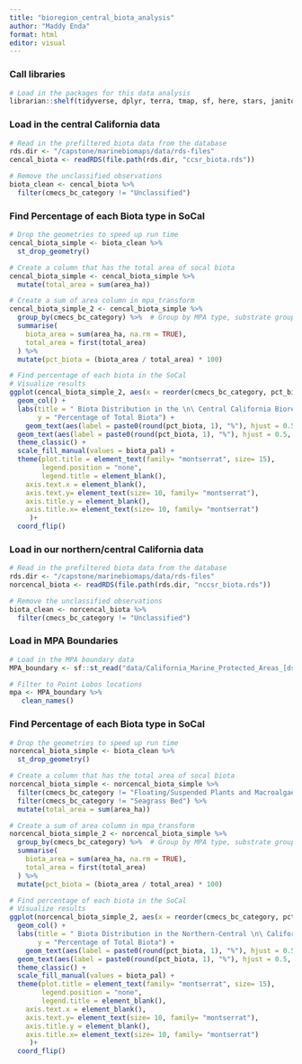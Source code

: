 ```yaml
---
title: "bioregion_central_biota_analysis"
author: "Maddy Enda"
format: html
editor: visual
---
```


### Call libraries

```r
# Load in the packages for this data analysis
librarian::shelf(tidyverse, dplyr, terra, tmap, sf, here, stars, janitor, units)
```

### Load in the central California data

```r
# Read in the prefiltered biota data from the database
rds.dir <- "/capstone/marinebiomaps/data/rds-files"
cencal_biota <- readRDS(file.path(rds.dir, "ccsr_biota.rds"))
```

```r
# Remove the unclassified observations
biota_clean <- cencal_biota %>%
  filter(cmecs_bc_category != "Unclassified")
```

### Find Percentage of each Biota type in SoCal

```r
# Drop the geometries to speed up run time
cencal_biota_simple <- biota_clean %>%
  st_drop_geometry()
```

```r
# Create a column that has the total area of socal biota
cencal_biota_simple <- cencal_biota_simple %>%
  mutate(total_area = sum(area_ha))

# Create a sum of area column in mpa_transform
cencal_biota_simple_2 <- cencal_biota_simple %>%
  group_by(cmecs_bc_category) %>%  # Group by MPA type, substrate group
  summarise(
    biota_area = sum(area_ha, na.rm = TRUE),  
    total_area = first(total_area)  
  ) %>%
  mutate(pct_biota = (biota_area / total_area) * 100)
```

```r
# Find percentage of each biota in the SoCal
# Visualize results
ggplot(cencal_biota_simple_2, aes(x = reorder(cmecs_bc_category, pct_biota), y = pct_biota, fill = cmecs_bc_category)) +
  geom_col() +
  labs(title = " Biota Distribution in the \n\ Central California Bioregion (CCSR) MPAs",
       y = "Percentage of Total Biota") +
    geom_text(aes(label = paste0(round(pct_biota, 1), "%"), hjust = 0.5, vjust = 0.01, size= 1, family= "montserrat"),) +  
  geom_text(aes(label = paste0(round(pct_biota, 1), "%"), hjust = 0.5, vjust = 0.01, size= 1, family= "montserrat")) +
  theme_classic() +
  scale_fill_manual(values = biota_pal) +
  theme(plot.title = element_text(family= "montserrat", size= 15),
        legend.position = "none",
        legend.title = element_blank(),
    axis.text.x = element_blank(),
    axis.text.y= element_text(size= 10, family= "montserrat"),
    axis.title.y = element_blank(),
    axis.title.x= element_text(size= 10, family= "montserrat")
     )+
  coord_flip()
```

### Load in our northern/central California data

```r
# Read in the prefiltered biota data from the database
rds.dir <- "/capstone/marinebiomaps/data/rds-files"
norcencal_biota <- readRDS(file.path(rds.dir, "nccsr_biota.rds"))
```

```r
# Remove the unclassified observations
biota_clean <- norcencal_biota %>%
  filter(cmecs_bc_category != "Unclassified")
```

### Load in MPA Boundaries

```r
# Load in the MPA boundary data
MPA_boundary <- sf::st_read("data/California_Marine_Protected_Areas_[ds582]")

# Filter to Point Lobos locations
mpa <- MPA_boundary %>%
   clean_names()
```

### Find Percentage of each Biota type in SoCal

```r
# Drop the geometries to speed up run time
norcencal_biota_simple <- biota_clean %>%
  st_drop_geometry()
```

```r
# Create a column that has the total area of socal biota
norcencal_biota_simple <- norcencal_biota_simple %>%
  filter(cmecs_bc_category != "Floating/Suspended Plants and Macroalgae") %>%
  filter(cmecs_bc_category != "Seagrass Bed") %>%
  mutate(total_area = sum(area_ha))

# Create a sum of area column in mpa_transform
norcencal_biota_simple_2 <- norcencal_biota_simple %>%
  group_by(cmecs_bc_category) %>%  # Group by MPA type, substrate group
  summarise(
    biota_area = sum(area_ha, na.rm = TRUE),  
    total_area = first(total_area)  
  ) %>%
  mutate(pct_biota = (biota_area / total_area) * 100)
```

```r
# Find percentage of each biota in the SoCal
# Visualize results
ggplot(norcencal_biota_simple_2, aes(x = reorder(cmecs_bc_category, pct_biota), y = pct_biota, fill = cmecs_bc_category)) +
  geom_col() +
  labs(title = " Biota Distribution in the Northern-Central \n\ California Bioregion (NCCSR) MPAs",
       y = "Percentage of Total Biota") +
    geom_text(aes(label = paste0(round(pct_biota, 1), "%"), hjust = 0.5, vjust = 0.01, size= 1, family= "montserrat"),) +  
  geom_text(aes(label = paste0(round(pct_biota, 1), "%"), hjust = 0.5, vjust = 0.01, size= 1, family= "montserrat")) +
  theme_classic() +
  scale_fill_manual(values = biota_pal) +
  theme(plot.title = element_text(family= "montserrat", size= 15),
        legend.position = "none",
        legend.title = element_blank(),
    axis.text.x = element_blank(),
    axis.text.y= element_text(size= 10, family= "montserrat"),
    axis.title.y = element_blank(),
    axis.title.x= element_text(size= 10, family= "montserrat")
     )+
  coord_flip()
```

